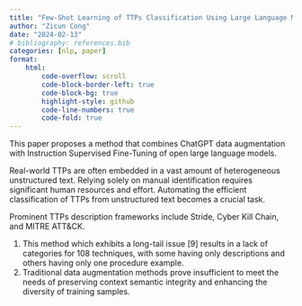 ```yaml
---
title: "Few-Shot Learning of TTPs Classification Using Large Language Models"
author: "Zicun Cong"
date: "2024-02-13"
# bibliography: references.bib
categories: [nlp, paper]
format:
    html:
        code-overflow: scroll
        code-block-border-left: true
        code-block-bg: true
        highlight-style: github
        code-line-numbers: true
        code-fold: true
---
```

This paper proposes a method that combines ChatGPT data augmentation with Instruction Supervised Fine-Tuning of open large language models.

Real-world TTPs are often embedded in a vast amount of heterogeneous unstructured text. Relying solely on manual identification requires significant human resources and effort. Automating the efficient classification of TTPs from unstructured text becomes a crucial task.

Prominent TTPs description frameworks include Stride, Cyber Kill Chain, and MITRE ATT&CK. 

1. This method which exhibits a long-tail issue [9] results in a lack of categories for 108 techniques, with some having only descriptions and others having only one procedure example.
2. Traditional data augmentation methods prove insufficient to meet the needs of preserving context semantic integrity and enhancing the diversity of training samples.

